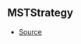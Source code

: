 ## MSTStrategy

- [Source](https://github.com/Androz2091/discord-player/blob/cb6c009/packages/equalizer/src/audio/MonoStereoTransformer.ts#L9)